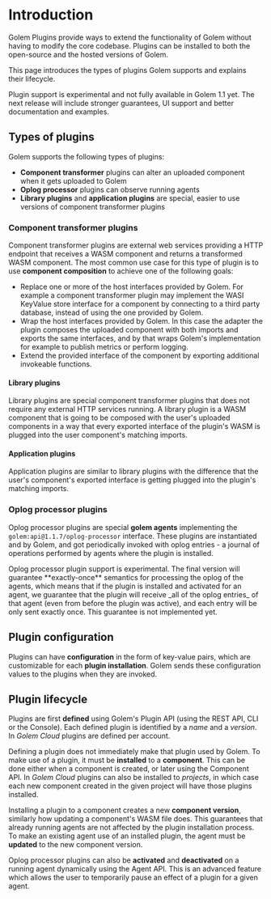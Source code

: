 
# Introduction

Golem Plugins provide ways to extend the functionality of Golem without having to modify the core codebase. Plugins can be installed to both the open-source and the hosted versions of Golem.

This page introduces the types of plugins Golem supports and explains their lifecycle.

<Callout type="warning">
  Plugin support is experimental and not fully available in Golem 1.1 yet. The next release will
  include stronger guarantees, UI support and better documentation and examples.
</Callout>

## Types of plugins

Golem supports the following types of plugins:

- **Component transformer** plugins can alter an uploaded component when it gets uploaded to Golem
- **Oplog processor** plugins can observe running agents
- **Library plugins** and **application plugins** are special, easier to use versions of component transformer plugins

### Component transformer plugins

Component transformer plugins are external web services providing a HTTP endpoint that receives a WASM component and returns a transformed WASM component. The most common use case for this type of plugin is to use **component composition** to achieve one of the following goals:

- Replace one or more of the host interfaces provided by Golem. For example a component transformer plugin may implement the WASI KeyValue store interface for a component by connecting to a third party database, instead of using the one provided by Golem.
- Wrap the host interfaces provided by Golem. In this case the adapter the plugin composes the uploaded component with both imports and exports the same interfaces, and by that wraps Golem's implementation for example to publish metrics or perform logging.
- Extend the provided interface of the component by exporting additional invokeable functions.

#### Library plugins

Library plugins are special component transformer plugins that does not require any external HTTP services running. A library plugin is a WASM component that is going to be composed with the user's uploaded components in a way that every exported interface of the plugin's WASM is plugged into the user component's matching imports.

#### Application plugins

Application plugins are similar to library plugins with the difference that the user's component's exported interface is getting plugged into the plugin's matching imports.

### Oplog processor plugins

Oplog processor plugins are special **golem agents** implementing the `golem:api@1.1.7/oplog-processor` interface. These plugins are instantiated and by Golem, and got periodically invoked with oplog entries - a journal of operations performed by agents where the plugin is installed.

<Callout type="warning">
  Oplog processor plugin support is experimental. The final version will guarantee **exactly-once**
  semantics for processing the oplog of the agents, which means that if the plugin is installed and
  activated for an agent, we guarantee that the plugin will receive _all of the oplog entries_ of
  that agent (even from before the plugin was active), and each entry will be only sent exactly
  once. This guarantee is not implemented yet.
</Callout>

## Plugin configuration

Plugins can have **configuration** in the form of key-value pairs, which are customizable for each **plugin installation**. Golem sends these configuration values to the plugins when they are invoked.

## Plugin lifecycle

Plugins are first **defined** using Golem's Plugin API (using the REST API, CLI or the Console). Each defined plugin is identified by a _name_ and a _version_. In _Golem Cloud_ plugins are defined per account.

Defining a plugin does not immediately make that plugin used by Golem. To make use of a plugin, it must be **installed** to a **component**. This can be done either when a component is created, or later using the Component API. In _Golem Cloud_ plugins can also be installed to _projects_, in which case each new component created in the given project will have those plugins installed.

Installing a plugin to a component creates a new **component version**, similarly how updating a component's WASM file does. This guarantees that already running agents are not affected by the plugin installation process. To make an existing agent use of an installed plugin, the agent must be **updated** to the new component version.

Oplog processor plugins can also be **activated** and **deactivated** on a running agent dynamically using the Agent API. This is an advanced feature which allows the user to temporarily pause an effect of a plugin for a given agent.
